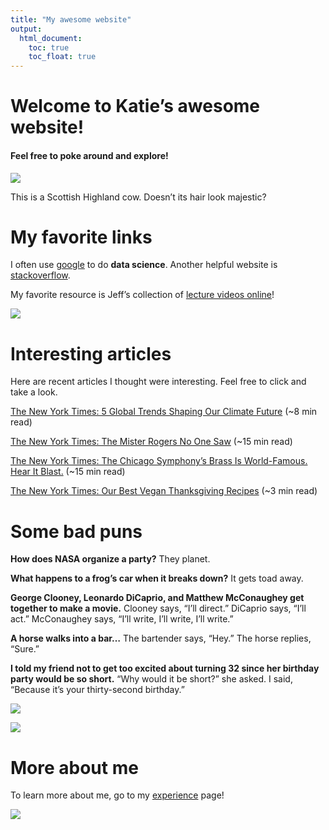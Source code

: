 ```yaml
---
title: "My awesome website"
output: 
  html_document:
    toc: true
    toc_float: true
---
```


# Welcome to Katie's awesome website!
#### Feel free to poke around and explore!


![](images/image2.jpg)

This is a Scottish Highland cow. Doesn't its hair look majestic? 

# My favorite links

I often use [google](https://google.com) to do **data science**. Another helpful website is [stackoverflow](https://stackoverflow.com/). 

My favorite resource is Jeff's collection of [lecture videos online](https://courseworks2.columbia.edu/courses/87974/external_tools/13582)! 

![](images/image.jpg) 


# Interesting articles 

Here are recent articles I thought were interesting. Feel free to click and take a look. 

[The New York Times: 5 Global Trends Shaping Our Climate Future](https://www.nytimes.com/2019/11/12/climate/energy-trends-climate-change.html) (~8 min read)

[The New York Times: The Mister Rogers No One Saw](https://www.nytimes.com/2019/11/19/magazine/mr-rogers.html) (~15 min read)

[The New York Times: The Chicago Symphony’s Brass Is World-Famous. Hear It Blast.](https://www.nytimes.com/2019/11/18/arts/music/chicago-symphony-carnegie-hall.html) (~15 min read)

[The New York Times: Our Best Vegan Thanksgiving Recipes](https://www.nytimes.com/2019/11/15/dining/vegan-thanksgiving-recipes.html) (~3 min read)

# Some bad puns 

**How does NASA organize a party?** 
They planet.

**What happens to a frog's car when it breaks down?** 
It gets toad away.

**George Clooney, Leonardo DiCaprio, and Matthew McConaughey get together to make a movie.** 
Clooney says, "I'll direct." 
DiCaprio says, "I'll act." 
McConaughey says, "I'll write, I'll write, I'll write." 

**A horse walks into a bar...**
The bartender says, "Hey." 
The horse replies, "Sure." 

**I told my friend not to get too excited about turning 32 since her birthday party would be so short.**
"Why would it be short?" she asked. 
I said, "Because it's your thirty-second birthday." 


![](https://media.giphy.com/media/drXGoW1iudhKw/giphy.gif)

![](https://media.giphy.com/media/gpISkg5ZVKDja/giphy.gif)


# More about me 

To learn more about me, go to my [experience](experience.html) page! 

![](https://media.giphy.com/media/P4EO3u0apt3PO/giphy.gif)




